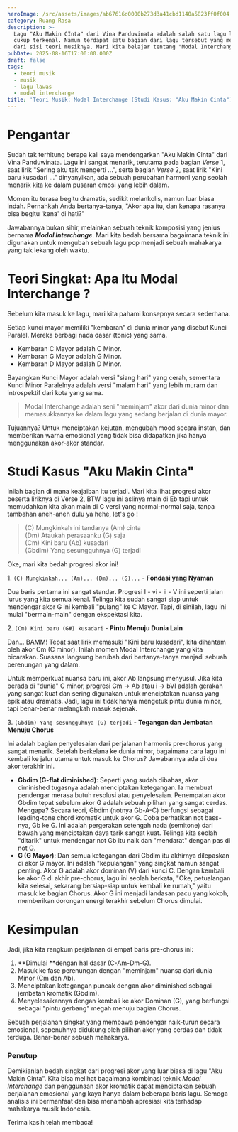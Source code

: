 ```yaml
---
heroImage: /src/assets/images/ab67616d0000b273d3a41cbd1140a5823ff0f004.jpg
category: Ruang Rasa
description: >-
  Lagu "Aku Makin CInta" dari Vina Panduwinata adalah salah satu lagu lawas yang
  cukup terkenal. Namun terdapat satu bagian dari lagu tersebut yang menarik
  dari sisi teori musiknya. Mari kita belajar tentang "Modal Interchange"!
pubDate: 2025-08-16T17:00:00.000Z
draft: false
tags:
  - teori musik
  - musik
  - lagu lawas
  - modal interchange
title: 'Teori Musik: Modal Interchange (Studi Kasus: "Aku Makin Cinta")'
---
```


# Pengantar

Sudah tak terhitung berapa kali saya mendengarkan "Aku Makin Cinta" dari Vina Panduwinata. Lagu ini sangat menarik, terutama pada bagian *Verse* 1, saat lirik "Sering aku tak mengerti …", serta bagian *Verse* 2, saat lirik "Kini baru kusadari …" dinyanyikan, ada sebuah perubahan harmoni yang seolah menarik kita ke dalam pusaran emosi yang lebih dalam.

Momen itu terasa begitu dramatis, sedikit melankolis, namun luar biasa indah. Pernahkah Anda bertanya-tanya, "Akor apa itu, dan kenapa rasanya bisa begitu 'kena' di hati?"

Jawabannya bukan sihir, melainkan sebuah teknik komposisi yang jenius bernama ***Modal Interchange***. Mari kita bedah bersama bagaimana teknik ini digunakan untuk mengubah sebuah lagu pop menjadi sebuah mahakarya yang tak lekang oleh waktu.

# Teori Singkat: Apa Itu Modal Interchange ?

Sebelum kita masuk ke lagu, mari kita pahami konsepnya secara sederhana.

Setiap kunci mayor memiliki "kembaran" di dunia minor yang disebut Kunci Paralel. Mereka berbagi nada dasar (tonic) yang sama.

* Kembaran C Mayor adalah C Minor.
* Kembaran G Mayor adalah G Minor.
* Kembaran D Mayor adalah D Minor.

Bayangkan Kunci Mayor adalah versi "siang hari" yang cerah, sementara Kunci Minor Paralelnya adalah versi "malam hari" yang lebih muram dan introspektif dari kota yang sama.

> Modal Interchange adalah seni "meminjam" akor dari dunia minor dan memasukkannya ke dalam lagu yang sedang berjalan di dunia mayor.

Tujuannya? Untuk menciptakan kejutan, mengubah mood secara instan, dan memberikan warna emosional yang tidak bisa didapatkan jika hanya menggunakan akor-akor standar.

# Studi Kasus "Aku Makin Cinta"

Inilah bagian di mana keajaiban itu terjadi. Mari kita lihat progresi akor beserta liriknya di Verse 2, BTW lagu ini aslinya main di Eb tapi untuk memudahkan kita akan main di C versi yang normal-normal saja, tanpa tambahan aneh-aneh dulu ya hehe, let's go !

> (C) Mungkinkah ini tandanya (Am) cinta\
> (Dm) Ataukah perasaanku (G) saja\
> (Cm) Kini baru (Ab) kusadari\
> (Gbdim) Yang sesungguhnya (G) terjadi

Oke, mari kita bedah progresi akor ini!

1\. `(C) Mungkinkah... (Am)... (Dm)... (G)...` - **Fondasi yang Nyaman**

Dua baris pertama ini sangat standar. Progresi I - vi - ii - V ini seperti jalan lurus yang kita semua kenal. Telinga kita sudah sangat siap untuk mendengar akor G ini kembali "pulang" ke C Mayor. Tapi, di sinilah, lagu ini mulai "bermain-main" dengan ekspektasi kita.

2\. `(Cm) Kini baru (G#) kusadari` - **Pintu Menuju Dunia Lain**

Dan... BAMM! Tepat saat lirik memasuki "Kini baru kusadari", kita dihantam oleh akor Cm (C minor). Inilah momen Modal Interchange yang kita bicarakan. Suasana langsung berubah dari bertanya-tanya menjadi sebuah perenungan yang dalam.

Untuk memperkuat nuansa baru ini, akor Ab langsung menyusul. Jika kita berada di "dunia" C minor, progresi Cm -> Ab atau i -> bVI adalah gerakan yang sangat kuat dan sering digunakan untuk menciptakan nuansa yang epik atau dramatis. Jadi, lagu ini tidak hanya mengetuk pintu dunia minor, tapi benar-benar melangkah masuk sejenak.

3\. `(Gbdim) Yang sesungguhnya (G) terjadi` - **Tegangan dan Jembatan Menuju Chorus**

Ini adalah bagian penyelesaian dari perjalanan harmonis pre-chorus yang sangat menarik. Setelah berkelana ke dunia minor, bagaimana cara lagu ini kembali ke jalur utama untuk masuk ke Chorus? Jawabannya ada di dua akor terakhir ini.

* **Gbdim (G-flat diminished)**: Seperti yang sudah dibahas, akor diminished tugasnya adalah menciptakan ketegangan. Ia membuat pendengar merasa butuh resolusi atau penyelesaian. Penempatan akor Gbdim tepat sebelum akor G adalah sebuah pilihan yang sangat cerdas. Mengapa?
  Secara teori, Gbdim (notnya Gb-A-C) berfungsi sebagai leading-tone chord kromatik untuk akor G. Coba perhatikan not bass-nya, Gb ke G. Ini adalah pergerakan setengah nada (semitone) dari bawah yang menciptakan daya tarik sangat kuat. Telinga kita seolah "ditarik" untuk mendengar not Gb itu naik dan "mendarat" dengan pas di not G.
* **G (G Mayor)**: Dan semua ketegangan dari Gbdim itu akhirnya dilepaskan di akor G mayor. Ini adalah "kepulangan" yang singkat namun sangat penting. Akor G adalah akor dominan (V) dari kunci C. Dengan kembali ke akor G di akhir pre-chorus, lagu ini seolah berkata, "Oke, petualangan kita selesai, sekarang bersiap-siap untuk kembali ke rumah," yaitu masuk ke bagian Chorus. Akor G ini menjadi landasan pacu yang kokoh, memberikan dorongan energi terakhir sebelum Chorus dimulai.

# Kesimpulan

Jadi, jika kita rangkum perjalanan di empat baris pre-chorus ini:

1. **Dimulai **dengan hal dasar (C-Am-Dm-G).
2. Masuk ke fase perenungan dengan "meminjam" nuansa dari dunia Minor (Cm dan Ab).
3. Menciptakan ketegangan puncak dengan akor diminished sebagai jembatan kromatik (Gbdim).
4. Menyelesaikannya dengan kembali ke akor Dominan (G), yang berfungsi sebagai "pintu gerbang" megah menuju bagian Chorus.

Sebuah perjalanan singkat yang membawa pendengar naik-turun secara emosional, sepenuhnya didukung oleh pilihan akor yang cerdas dan tidak terduga. Benar-benar sebuah mahakarya.

### Penutup

Demikianlah bedah singkat dari progresi akor yang luar biasa di lagu "Aku Makin Cinta". Kita bisa melihat bagaimana kombinasi teknik *Modal Interchange* dan penggunaan akor kromatik dapat menciptakan sebuah perjalanan emosional yang kaya hanya dalam beberapa baris lagu. Semoga analisis ini bermanfaat dan bisa menambah apresiasi kita terhadap mahakarya musik Indonesia.

Terima kasih telah membaca!
